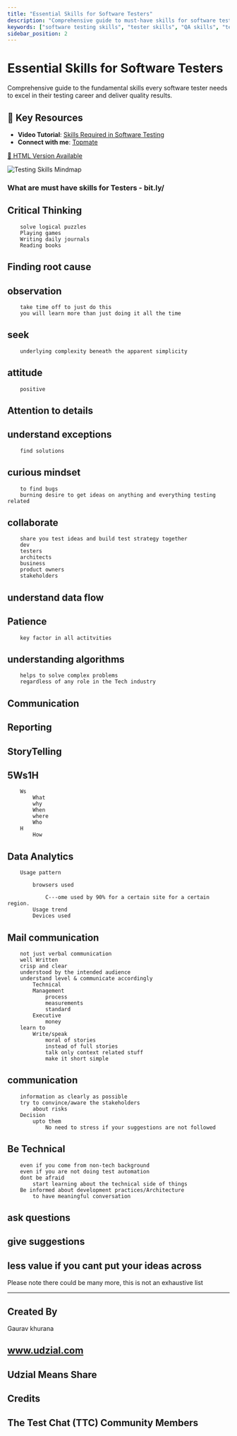 ```yaml
---
title: "Essential Skills for Software Testers"
description: "Comprehensive guide to must-have skills for software testers. Learn critical thinking, technical skills, and soft skills needed for successful testing careers."
keywords: ["software testing skills", "tester skills", "QA skills", "testing competencies", "testing career"]
sidebar_position: 2
---
```



# Essential Skills for Software Testers

Comprehensive guide to the fundamental skills every software tester needs to excel in their testing career and deliver quality results.

## 🎯 Key Resources
- **Video Tutorial**: [Skills Required in Software Testing](https://youtube.com/c/GauravKhurana)
- **Connect with me**: [Topmate](https://topmate.io/gaurav_khurana)

[📄 HTML Version Available](https://htmlpreview.github.io/?https://raw.githubusercontent.com/gauravkhuraana/Testing/main/Tester%20Skills/Tester%20Skills.html)

![Testing Skills Mindmap](./Tester%20Skills.png "Essential Testing Skills Mindmap")

### What are must have skills for Testers - bit.ly/

<YouTubeEmbed 
  videoId="feiM8ScA5zw" 
  title="Skills Required in Software Testing apart from Automation" 
/>

## Critical Thinking
		solve logical puzzles
		Playing games
		Writing daily journals
		Reading books
## Finding root cause

## observation

		take time off to just do this
		you will learn more than just doing it all the time

## seek

		underlying complexity beneath the apparent simplicity

## attitude

		positive

## Attention to details

## understand exceptions

		find solutions

## curious mindset

		to find bugs
		burning desire to get ideas on anything and everything testing related

## collaborate

		share you test ideas and build test strategy together
		dev
		testers
		architects
		business 
		product owners
		stakeholders

## understand data flow

## Patience

		key factor in all actitvities

## understanding algorithms

		helps to solve complex problems
		regardless of any role in the Tech industry

## Communication

## Reporting

## StoryTelling

## 5Ws1H
		Ws
			What
			why
			When
			where
			Who
		H
			How
## Data Analytics

		Usage pattern

			browsers used

				C---ome used by 90% for a certain site for a certain region.
			Usage trend
			Devices used
## Mail communication
		not just verbal communication
		well Written
		crisp and clear
		understood by the intended audience
		understand level & communicate accordingly
			Technical
			Management
				process
				measurements
				standard
			Executive
				money
		learn to
			Write/speak
				moral of stories
				instead of full stories
				talk only context related stuff
				make it short simple
## communication

		information as clearly as possible
		try to convince/aware the stakeholders
			about risks
		Decision
			upto them
				No need to stress if your suggestions are not followed

## Be Technical

		even if you come from non-tech background
		even if you are not doing test automation
		dont be afraid
			start learning about the technical side of things
		Be informed about development practices/Architecture
			to have meaningful conversation

## ask questions

## give suggestions

## less value if you cant put your ideas across

Please note there could be many more, this is not an exhaustive list 

---


## Created By

Gaurav khurana
	
## www.udzial.com

## Udzial Means Share

## Credits
	
## The Test Chat (TTC) Community Members
	
